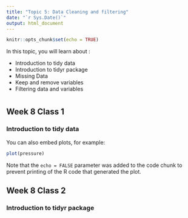 ```yaml
---
title: "Topic 5: Data Cleaning and filtering"
date: "`r Sys.Date()`"
output: html_document
---
```


```r
knitr::opts_chunk$set(echo = TRUE)
```
In this topic, you will learn about :

- Introduction to tidy data
- Introduction to tidyr package
- Missing Data
- Keep and remove variables
- Filtering data and variables

# {.tabset}

## Week 8 Class 1

### Introduction to tidy data

You can also embed plots, for example:

```r
plot(pressure)
```

Note that the `echo = FALSE` parameter was added to the code chunk to prevent printing of the R code that generated the plot.


## Week 8 Class 2

### Introduction to tidyr package

